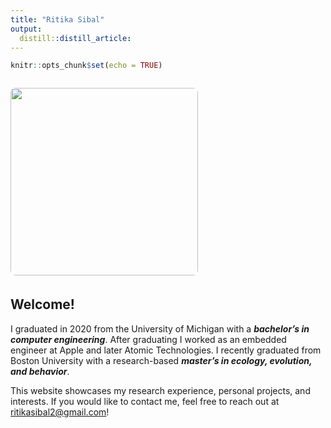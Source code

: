 ```yaml
---
title: "Ritika Sibal"
output:
  distill::distill_article:
---
```


```r
knitr::opts_chunk$set(echo = TRUE)
```

<div style="display: flex; align-items: flex-start; gap: 20px; flex-wrap: wrap;">

<img src="assets/RitikaSibal.jpg" style="width:300px; max-width:100%; border-radius: 8px;"/>

<div style="flex: 1; min-width: 300px;">
<h2 style="margin-top: 0; padding-top: 0;">Welcome!</h2>

I graduated in 2020 from the University of Michigan with a ***bachelor’s in computer engineering***. After graduating I worked as an embedded engineer at Apple and later Atomic Technologies. I recently graduated from Boston University with a research-based ***master’s in ecology, evolution, and behavior***.

This website showcases my research experience, personal projects, and interests. If you would like to contact me, feel free to reach out at [ritikasibal2@gmail.com](mailto:ritikasibal2@gmail.com)!

</div>
</div>





